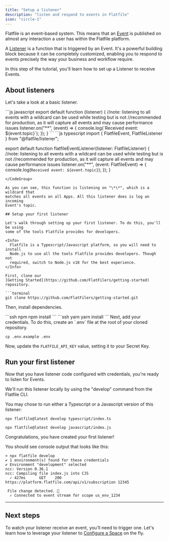 ```yaml
---
title: "Setup a listener"
description: "listen and respond to events in Flatfile"
icon: "circle-1"
---
```


<Snippet file="shared/dxpbanner.mdx" />

Flatfile is an event-based system. This means that an
[Event](/learning-center/concepts/events) is published on almost any interaction a
user has within the Flatfile platform.

A [Listener](/learning-center/concepts/listeners) is a function that is triggered by an
Event. It's a powerful building block because it can be completely customized,
enabling you to respond to events precisely the way your business and workflow
require.

In this step of the tutorial, you'll learn how to set up a Listener to receive
Events.

## About listeners

Let's take a look at a basic listener.

<CodeGroup>
```js javascript
export default function (listener) {
  //note: listening to all events with a wildcard can be used while testing but is not 
  //recommended for production, as it will capture all events and may cause performance issues
  listener.on("**", (event) => {
    console.log(`Received event: ${event.topic}`);
  });
}
```
```js typescript
import { FlatfileEvent, FlatfileListener } from "@flatfile/listener";

export default function flatfileEventListener(listener: FlatfileListener) {
  //note: listening to all events with a wildcard can be used while testing but is not 
  //recommended for production, as it will capture all events and may cause performance issues
  listener.on("**", (event: FlatfileEvent) => {
    console.log(`Received event: ${event.topic}`);
  });
}
```
</CodeGroup>

As you can see, this function is listening on "\*\*", which is a wildcard that
matches all events on all Apps. All this listener does is log an incoming
Event's topic.

## Setup your first listener

Let's walk through setting up your first listener. To do this, you'll be using
some of the tools Flatfile provides for developers.

<Info>
  Flatfile is a Typescript/Javascript platform, so you will need to install
  Node.js to use all the tools Flatfile provides developers. Though not
  required, switch to Node.js v18 for the best experience.
</Info>

First, clone our
[Getting Started](https://github.com/FlatFilers/getting-started) repository.

```terminal
git clone https://github.com/FlatFilers/getting-started.git
```

Then, install dependencies.

<CodeGroup>
```ssh npm
npm install
```
```ssh yarn
yarn install
```

</CodeGroup>
Next, add your credentials. To do this, create an `.env` file at the root of your cloned repository.

```ssh
cp .env.example .env
```

Now, update the `FLATFILE_API_KEY` value, setting it to your Secret Key.

## Run your first listener

Now that you have listener code configured with credentials, you're ready to
listen for Events.

We'll run this listener locally by using the "develop" command from the Flatfile
CLI.

You may chose to run either a Typescript or a Javascript version of this
listener:

<CodeGroup>

```terminal ts listener
npx flatfile@latest develop typescript/index.ts
```

```terminal js listener
npx flatfile@latest develop javascript/index.js
```

</CodeGroup>

Congratulations, you have created your first listener!

You should see console output that looks like this:

```ssh console
> npx flatfile develop
✔ 1 environment(s) found for these credentials
✔ Environment "development" selected
ncc: Version 0.36.1
ncc: Compiling file index.js into CJS
  ✓ 427ms      GET    200 https://platform.flatfile.com/api/v1/subscription 12345

 File change detected. 🚀
  ✓ Connected to event stream for scope us_env_1234
```

---

## Next steps

To watch your listener receive an event, you'll need to trigger one. Let's learn
how to leverage your listener to
[Configure a Space](/learning-center/tutorials/projects/meet-the-workbook) on the fly.
